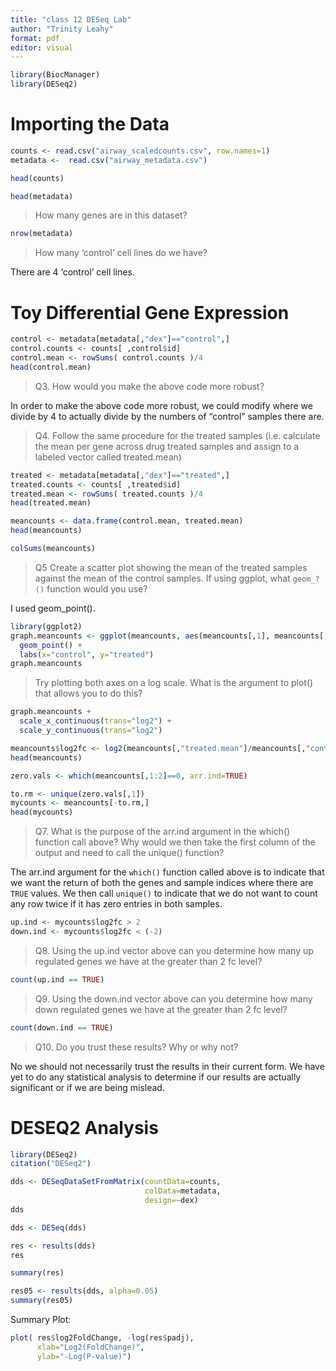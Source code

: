 ```yaml
---
title: "class 12 DESeq Lab"
author: "Trinity Leahy"
format: pdf
editor: visual
---
```


```r
library(BiocManager)
library(DESeq2)
```

# Importing the Data

```r
counts <- read.csv("airway_scaledcounts.csv", row.names=1)
metadata <-  read.csv("airway_metadata.csv")
```

```r
head(counts)
```

```r
head(metadata)
```

> How many genes are in this dataset?

```r
nrow(metadata)
```

> How many 'control' cell lines do we have?

There are 4 'control' cell lines.

# Toy Differential Gene Expression


```r
control <- metadata[metadata[,"dex"]=="control",]
control.counts <- counts[ ,control$id]
control.mean <- rowSums( control.counts )/4 
head(control.mean)
```
> Q3. How would you make the above code more robust?

In order to make the above code more robust, we could modify where we divide by 4 to actually divide by the numbers of "control" samples there are.

> Q4. Follow the same procedure for the treated samples (i.e. calculate the mean per gene across drug treated samples and assign to a labeled vector called treated.mean)

```r
treated <- metadata[metadata[,"dex"]=="treated",]
treated.counts <- counts[ ,treated$id]
treated.mean <- rowSums( treated.counts )/4 
head(treated.mean)
```
```r
meancounts <- data.frame(control.mean, treated.mean)
head(meancounts)
```

```r
colSums(meancounts)
```

> Q5 Create a scatter plot showing the mean of the treated samples against the mean of the control samples. If using ggplot, what `geom_?()` function would you use?

I used geom_point().

```r
library(ggplot2)
graph.meancounts <- ggplot(meancounts, aes(meancounts[,1], meancounts[,2])) +
  geom_point() +
  labs(x="control", y="treated")
graph.meancounts
```
> Try plotting both axes on a log scale. What is the argument to plot() that allows you to do this? 

```r
graph.meancounts + 
  scale_x_continuous(trans="log2") +
  scale_y_continuous(trans="log2")
```

```r
meancounts$log2fc <- log2(meancounts[,"treated.mean"]/meancounts[,"control.mean"])
head(meancounts)
```

```r
zero.vals <- which(meancounts[,1:2]==0, arr.ind=TRUE)

to.rm <- unique(zero.vals[,1])
mycounts <- meancounts[-to.rm,]
head(mycounts)
```

> Q7. What is the purpose of the arr.ind argument in the which() function call above? Why would we then take the first column of the output and need to call the unique() function?

The arr.ind argument for the `which()` function called above is to indicate that we want the return of both the genes and sample indices where there are `TRUE` values. We then call `unique()` to indicate that we do not want to count any row twice if it has zero entries in both samples.

```r
up.ind <- mycounts$log2fc > 2
down.ind <- mycounts$log2fc < (-2)
```

> Q8. Using the up.ind vector above can you determine how many up regulated genes we have at the greater than 2 fc level? 

```r
count(up.ind == TRUE)
```

> Q9. Using the down.ind vector above can you determine how many down regulated genes we have at the greater than 2 fc level? 

```r
count(down.ind == TRUE)
```

> Q10. Do you trust these results? Why or why not?

No we should not necessarily trust the results in their current form. We have yet to do any statistical analysis to determine if our results are actually significant or if we are being mislead.

# DESEQ2 Analysis

```r
library(DESeq2)
citation("DESeq2")
```

```r
dds <- DESeqDataSetFromMatrix(countData=counts, 
                              colData=metadata, 
                              design=~dex)
dds
```

```r
dds <- DESeq(dds)
```

```r
res <- results(dds)
res
```

```r
summary(res)
```

```r
res05 <- results(dds, alpha=0.05)
summary(res05)
```

Summary Plot:

```r
plot( res$log2FoldChange, -log(res$padj), 
      xlab="Log2(FoldChange)",
      ylab="-Log(P-value)")
```






